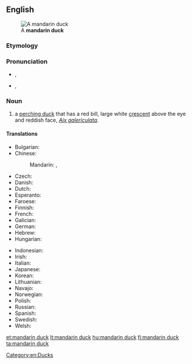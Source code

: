 ==English==
[[Image:Mandarin.duck.arp.jpg|thumb|A '''mandarin duck''']]

===Etymology===
{{rfe}}

===Pronunciation===
* {{a|UK}} {{IPA|/ˈmændərɪn dʌk/}}, {{X-SAMPA|/"m{nd@rIn dVk/}}
* {{a|US}} {{IPA|/ˈmændərɪn dʌk/}}, {{X-SAMPA|/"m{nd@rIn dVk/}}
*: {{rhymes|ʌk}}

===Noun===
{{wikipedia}}
{{en-noun|head=[[mandarin]] [[duck]]}}

# a [[perching duck]] that has a red bill, large white [[crescent]] above the eye and reddish face, ''[[Aix galericulata]]''.

====Translations====
{{trans-top|bird}}
* Bulgarian: {{t-|bg|мандаринка|tr=mandarinka|f}}
* Chinese:
*: Mandarin: {{t|cmn|鴛鴦}}, {{t|cmn|鸳鸯|tr=yuān yāng}}
* Czech: {{t-|cs|kachnička mandarinská|f}}
* Danish: {{t|da|mandarinand|c}}
* Dutch: {{t-|nl|mandarijneend}}
* Esperanto: {{t-|eo|mandarenanaso}}
* Faroese: {{t|fo|seglont|f}}
* Finnish: {{t+|fi|mandariinisorsa}}
* French: {{t+|fr|canard mandarin|m}}
* Galician: {{t-|gl|pato mandarín|m}}
* German: {{t+|de|Mandarinente|f}}
* Hebrew: {{t-|he|מנדרין סיני|tr=mandarin sini|m}}
* Hungarian: {{t+|hu|mandarinréce}}
{{trans-mid}}
* Indonesian: {{t-|id|bebek mandarin}}
* Irish: {{t-|ga|lacha mhandrach|f}}
* Italian: {{t-|it|anatra mandarina|f}}
* Japanese: {{t-|ja|オシドリ|tr=oshidori}}
* Korean: {{t+|ko|원앙|tr=wonang}}
* Lithuanian: {{t+|lt|mandarininė antis}}
* Navajo: {{tø|nv|Náátsʼózídę́ę́ʼ naalʼeełí}}
* Norwegian: {{t-|no|mandarinand}}
* Polish: {{t+|pl|mandarynka|f}}
* Russian: {{t+|ru|мандаринка|f}}
* Spanish: {{t-|es|pato mandarín|m}}
* Swedish: {{t|sv|mandarinand|c}}
* Welsh: {{t-|cy|hwyaden gribog}}
{{trans-bottom}}

[[Category:en:Ducks]]

[[et:mandarin duck]]
[[lt:mandarin duck]]
[[hu:mandarin duck]]
[[fi:mandarin duck]]
[[ta:mandarin duck]]